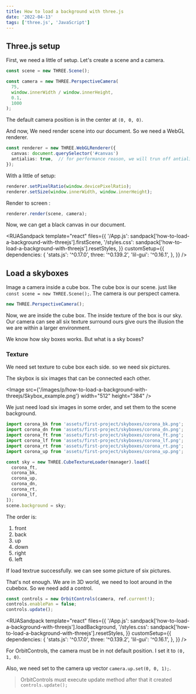 ```yaml
---
title: How to load a background with three.js
date: '2022-04-13'
tags: ['three.js', 'JavaScript']
---
```


## Three.js setup

First, we need a little of setup. Let's create a scene and a camera.

```ts
const scene = new THREE.Scene();

const camera = new THREE.PerspectiveCamera(
  75,
  window.innerWidth / window.innerHeight,
  0.1,
  1000
);
```

The default camera position is in the center at `(0, 0, 0)`.

And now, We need render scene into our document. So we need a WebGL renderer.

```ts
const renderer = new THREE.WebGLRenderer({
  canvas: document.querySelector('#canvas')
  antialias: true,  // for performance reason, we will trun off antialias
});
```

With a little of setup:

```ts
renderer.setPixelRatio(window.devicePixelRatio);
renderer.setSize(window.innerWidth, window.innerHeight);
```

Render to screen :

```ts
renderer.render(scene, camera);
```

Now, we can get a black canvas in our document.

<RUASandpack
  template="react"
  files={{
    '/App.js': sandpack['how-to-load-a-background-with-threejs'].firstScene,
    '/styles.css':
      sandpack['how-to-load-a-background-with-threejs'].resetStyles,
  }}
  customSetup={{
    dependencies: {
      'stats.js': '^0.17.0',
      three: '^0.139.2',
      'lil-gui': '^0.16.1',
    },
  }}
/>

## Load a skyboxes

Image a camera inside a cube box. The cube box is our scene. just like `const scene = new THREE.Scene();`. The camera is our perspect camera.

```ts
new THREE.PerspectiveCamera();
```

Now, we are inside the cube box. The inside texture of the box is our sky. Our camera can see all six texture surround ours give ours the illusion the we are within a larger environment.

We know how sky boxes works. But what is a sky boxes?

### Texture

We need set texture to cube box each side. so we need six pictures.

The skybox is six images that can be connected each other.

<Image
  src={'/images/p/how-to-load-a-background-with-threejs/Skybox_example.png'}
  width="512"
  height="384"
/>

We just need load six images in some order, and set them to the scene background.

```ts
import corona_bk from 'assets/first-project/skyboxes/corona_bk.png';
import corona_dn from 'assets/first-project/skyboxes/corona_dn.png';
import corona_ft from 'assets/first-project/skyboxes/corona_ft.png';
import corona_lf from 'assets/first-project/skyboxes/corona_lf.png';
import corona_rt from 'assets/first-project/skyboxes/corona_rt.png';
import corona_up from 'assets/first-project/skyboxes/corona_up.png';

const sky = new THREE.CubeTextureLoader(manager).load([
  corona_ft,
  corona_bk,
  corona_up,
  corona_dn,
  corona_rt,
  corona_lf,
]);
scene.background = sky;
```

The order is:

1. front
2. back
3. up
4. down
5. right
6. left

If load textrue successfully. we can see some picture of six pictures.

That's not enough. We are in 3D world, we need to loot around in the cubebox. So we need add a control.

```ts
const controls = new OrbitControls(camera, ref.current!);
controls.enablePan = false;
controls.update();
```

<RUASandpack
  template="react"
  files={{
    '/App.js': sandpack['how-to-load-a-background-with-threejs'].loadBackground,
    '/styles.css':
      sandpack['how-to-load-a-background-with-threejs'].resetStyles,
  }}
  customSetup={{
    dependencies: {
      'stats.js': '^0.17.0',
      three: '^0.139.2',
      'lil-gui': '^0.16.1',
    },
  }}
/>

For OrbitControls, the camera must be in not default position. I set it to `(0, 1, 0)`.

Also, we need set to the camera up vector `camera.up.set(0, 0, 1);`.

> OrbitControls must execute update method after that it created `controls.update();`
